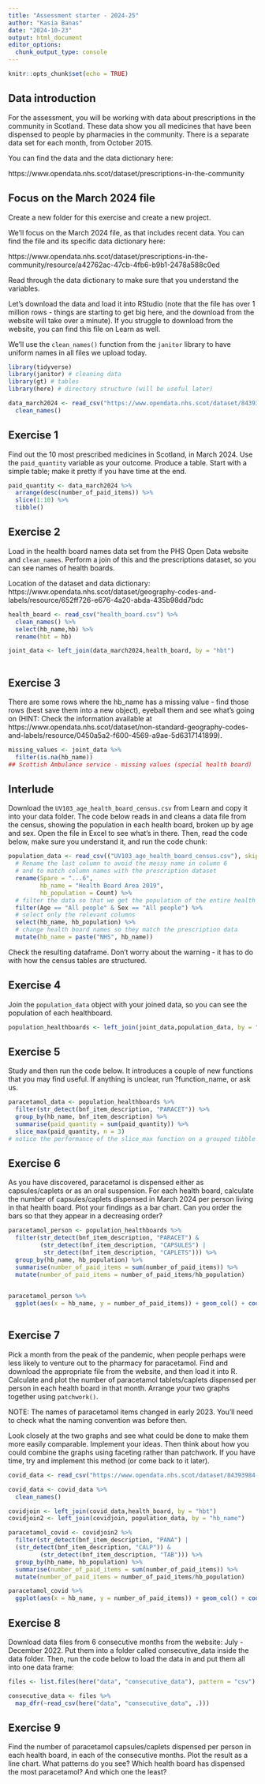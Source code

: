 ```yaml
---
title: "Assessment starter - 2024-25"
author: "Kasia Banas"
date: "2024-10-23"
output: html_document
editor_options: 
  chunk_output_type: console
---
```


```r
knitr::opts_chunk$set(echo = TRUE)
```

## Data introduction

For the assessment, you will be working with data about prescriptions in the community in Scotland. These data show you all medicines that have been dispensed to people by pharmacies in the community. There is a separate data set for each month, from October 2015.

You can find the data and the data dictionary here:

https://www.opendata.nhs.scot/dataset/prescriptions-in-the-community

## Focus on the March 2024 file

Create a new folder for this exercise and create a new project.

We'll focus on the March 2024 file, as that includes recent data. You can find the file and its specific data dictionary here:

https://www.opendata.nhs.scot/dataset/prescriptions-in-the-community/resource/a42762ac-47cb-4fb6-b9b1-2478a588c0ed

Read through the data dictionary to make sure that you understand the variables.

Let's download the data and load it into RStudio (note that the file has over 1 million rows - things are starting to get big here, and the download from the website will take over a minute). If you struggle to download from the website, you can find this file on Learn as well.

We'll use the `clean_names()` function from the `janitor` library to have uniform names in all files we upload today.

```r
library(tidyverse)
library(janitor) # cleaning data
library(gt) # tables
library(here) # directory structure (will be useful later)

data_march2024 <- read_csv("https://www.opendata.nhs.scot/dataset/84393984-14e9-4b0d-a797-b288db64d088/resource/a42762ac-47cb-4fb6-b9b1-2478a588c0ed/download/pitc202403.csv") %>% 
  clean_names()

```

## Exercise 1

Find out the 10 most prescribed medicines in Scotland, in March 2024. Use the `paid_quantity` variable as your outcome. Produce a table. Start with a simple table; make it pretty if you have time at the end.

```r
paid_quantity <- data_march2024 %>%
  arrange(desc(number_of_paid_items)) %>% 
  slice(1:10) %>% 
  tibble()

```

## Exercise 2

Load in the health board names data set from the PHS Open Data website and `clean_names`. Perform a join of this and the prescriptions dataset, so you can see names of health boards.

Location of the dataset and data dictionary: https://www.opendata.nhs.scot/dataset/geography-codes-and-labels/resource/652ff726-e676-4a20-abda-435b98dd7bdc

```r
health_board <- read_csv("health_board.csv") %>% 
  clean_names() %>% 
  select(hb_name,hb) %>%
  rename(hbt = hb)

joint_data <- left_join(data_march2024,health_board, by = "hbt")
  
```

## Exercise 3

There are some rows where the hb_name has a missing value - find those rows (best save them into a new object), eyeball them and see what's going on (HINT: Check the information available at https://www.opendata.nhs.scot/dataset/non-standard-geography-codes-and-labels/resource/0450a5a2-f600-4569-a9ae-5d6317141899).

```r
missing_values <- joint_data %>% 
  filter(is.na(hb_name))
## Scottish Ambulance service - missing values (special health board)
```


## Interlude


Download the `UV103_age_health_board_census.csv` from Learn and copy it into your data folder. The code below reads in and cleans a data file from the census, showing the population in each health board, broken up by age and sex. Open the file in Excel to see what's in there. Then, read the code below, make sure you understand it, and run the code chunk:


```r

population_data <- read_csv(("UV103_age_health_board_census.csv"), skip = 10) %>% 
  # Rename the last column to avoid the messy name in column 6
  # and to match column names with the prescription dataset
  rename(Spare = "...6",
         hb_name = "Health Board Area 2019",
         hb_population = Count) %>% 
  # filter the data so that we get the population of the entire health board
  filter(Age == "All people" & Sex == "All people") %>% 
  # select only the relevant columns
  select(hb_name, hb_population) %>% 
  # change health board names so they match the prescription data
  mutate(hb_name = paste("NHS", hb_name))

```

Check the resulting dataframe. Don't worry about the warning - it has to do with how the census tables are structured. 

## Exercise 4

Join the `population_data` object with your joined data, so you can see the population of each healthboard. 

```r
population_healthboards <- left_join(joint_data,population_data, by = "hb_name")
```

## Exercise 5

Study and then run the code below. It introduces a couple of new functions that you may find useful. If anything is unclear, run ?function_name, or ask us.

```r
paracetamol_data <- population_healthboards %>% 
  filter(str_detect(bnf_item_description, "PARACET")) %>% 
  group_by(hb_name, bnf_item_description) %>% 
  summarise(paid_quantity = sum(paid_quantity)) %>% 
  slice_max(paid_quantity, n = 3) 
# notice the performance of the slice_max function on a grouped tibble
```


## Exercise 6

As you have discovered, paracetamol is dispensed either as capsules/caplets or as an oral suspension. For each health board, calculate the number of capsules/caplets dispensed in March 2024 per person living in that health board. Plot your findings as a bar chart. Can you order the bars so that they appear in a decreasing order?

```r
paracetamol_person <- population_healthboards %>% 
  filter(str_detect(bnf_item_description, "PARACET") & 
         (str_detect(bnf_item_description, "CAPSULES") | 
          str_detect(bnf_item_description, "CAPLETS"))) %>% 
  group_by(hb_name, hb_population) %>% 
  summarise(number_of_paid_items = sum(number_of_paid_items)) %>%
  mutate(number_of_paid_items = number_of_paid_items/hb_population)
        

paracetamol_person %>% 
  ggplot(aes(x = hb_name, y = number_of_paid_items)) + geom_col() + coord_flip() + labs(y= "Number of capsules/caplets per person", x = "Health Board", title = "Paracetamol capsules/caplets per person in March 2024")
  
```

## Exercise 7

Pick a month from the peak of the pandemic, when people perhaps were less likely to venture out to the pharmacy for paracetamol. Find and download the appropriate file from the website, and then load it into R. Calculate and plot the number of paracetamol tablets/caplets dispensed per person in each health board in that month. Arrange your two graphs together using `patchwork()`.

NOTE: The names of paracetamol items changed in early 2023. You'll need to check what the naming convention was before then.

Look closely at the two graphs and see what could be done to make them more easily comparable. Implement your ideas. Then think about how you could combine the graphs using faceting rather than patchwork. If you have time, try and implement this method (or come back to it later).

```r
covid_data <- read_csv("https://www.opendata.nhs.scot/dataset/84393984-14e9-4b0d-a797-b288db64d088/resource/9581bd8d-5568-4462-93a6-6d7bfbbe7cbc/download/pitc202003.csv")

covid_data <- covid_data %>% 
  clean_names()

covidjoin <- left_join(covid_data,health_board, by = "hbt")
covidjoin2 <- left_join(covidjoin, population_data, by = "hb_name")

paracetamol_covid <- covidjoin2 %>% 
  filter(str_detect(bnf_item_description, "PANA") |
  (str_detect(bnf_item_description, "CALP")) & 
         (str_detect(bnf_item_description, "TAB"))) %>% 
  group_by(hb_name, hb_population) %>%
  summarise(number_of_paid_items = sum(number_of_paid_items)) %>%
  mutate(number_of_paid_items = number_of_paid_items/hb_population)

paracetamol_covid %>% 
  ggplot(aes(x = hb_name, y = number_of_paid_items)) + geom_col() + coord_flip() + labs(y= "Number of tablets per person", x = "Health Board", title = "Paracetamol tablets per person in March 2020")

```

## Exercise 8

Download data files from 6 consecutive months from the website: July - December 2022. Put them into a folder called consecutive_data inside the data folder. Then, run the code below to load the data in and put them all into one data frame:

```r
files <- list.files(here("data", "consecutive_data"), pattern = "csv")

consecutive_data <- files %>% 
  map_dfr(~read_csv(here("data", "consecutive_data", .)))
```

## Exercise 9

Find the number of paracetamol capsules/caplets dispensed per person in each health board, in each of the consecutive months. Plot the result as a line chart. What patterns do you see? Which health board has dispensed the most paracetamol? And which one the least?

```r

```

